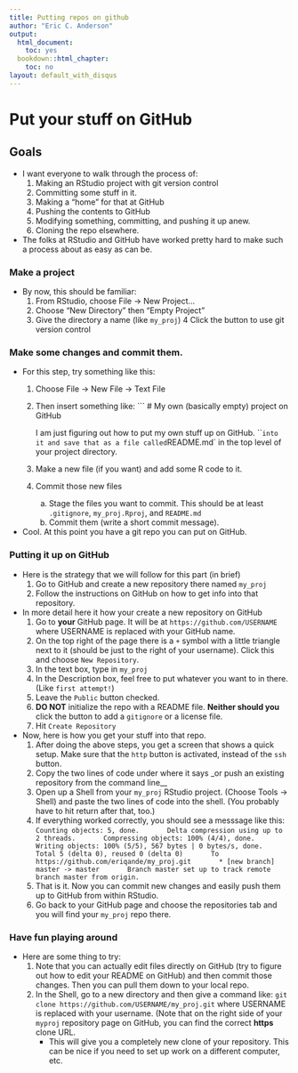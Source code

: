 ```yaml
---
title: Putting repos on github
author: "Eric C. Anderson"
output:
  html_document:
    toc: yes
  bookdown::html_chapter:
    toc: no
layout: default_with_disqus
---
```




# Put your stuff on GitHub {#put-it-on-github} 

## Goals

* I want everyone to walk through the process of:
    1. Making an RStudio project with git version control
    2. Committing some stuff in it.
    3. Making a "home" for that at GitHub
    4. Pushing the contents to GitHub
    5. Modifying something, committing, and pushing it up anew.
    6. Cloning the repo elsewhere.
* The folks at RStudio and GitHub have worked pretty hard to
make such a process about as easy as can be.


### Make a project

* By now, this should be familiar:
    1. From RStudio, choose File -> New Project...
    2. Choose "New Directory" then "Empty Project" 
    3. Give the directory a name (like `my_proj`)
    4 Click the button to use git version control
    
### Make some changes and commit them.

* For this step, try something like this:
    1. Choose File -> New File -> Text File
    2. Then insert something like:
        ```
        # My own (basically empty) project on GitHub

        I am just figuring out how to put my own stuff
        up on GitHub.
        ```
    into it and save that as a file called `README.md` in the top level of your
    project directory.
    3. Make a new file (if you want) and add some R code to it.
    4. Commit those new files
        a. Stage the files you want to commit. This should be at least `.gitignore`, `my_proj.Rproj`, and `README.md`
        b. Commit them (write a short commit message).
* Cool.  At this point you have a git repo you can put on GitHub. 

### Putting it up on GitHub

* Here is the strategy that we will follow for this part (in brief)
    1. Go to GitHub and create a new repository there named `my_proj`
    2. Follow the instructions on GitHub on how to get info into that repository.
* In more detail here it how your create a new repository on GitHub
    1. Go to __your__ GitHub page.  It will be at `https://github.com/USERNAME` where USERNAME is replaced with
    your GitHub name.
    2. On the top right of the page there is a `+` symbol with a little triangle next to it (should be just to
    the right of your username).  Click this and choose `New Repository`.
    3. In the text box, type in `my_proj`
    4. In the Description box, feel free to put whatever you want to in there. (Like `first attempt!`)
    5. Leave the `Public` button checked.
    6. __DO NOT__ initialize the repo with a README file.  __Neither should you__ click the button to add
    a `gitignore` or a license file.
    7. Hit `Create Repository`
* Now, here is how you get your stuff into that repo.
    1.  After doing the above steps, you get a screen that shows a quick setup.  Make sure that the `http` button
    is activated, instead of the `ssh` button.
    2. Copy the two lines of code under where it says _or push an existing repository from the command line__
    3. Open up a Shell from your `my_proj` RStudio project.  (Choose Tools -> Shell) and paste the two lines
    of code into the shell. (You probably have to hit return after that, too.)
    4. If everything worked correctly, you should see a messsage like this:
        ```
        Counting objects: 5, done.
        Delta compression using up to 2 threads.
        Compressing objects: 100% (4/4), done.
        Writing objects: 100% (5/5), 567 bytes | 0 bytes/s, done.
        Total 5 (delta 0), reused 0 (delta 0)
        To https://github.com/eriqande/my_proj.git
        * [new branch]      master -> master
        Branch master set up to track remote branch master from origin.
        ```
    5. That is it.  Now you can commit new changes and easily push them up to GitHub from within RStudio.
    6. Go back to your GitHub page and choose the repositories tab and you will find your `my_proj` repo there.
    
### Have fun playing around

* Here are some thing to try:
    1. Note that you can actually edit files directly on GitHub (try to
    figure out how to edit your README on GitHub) and then
    commit those changes.  Then you can pull them down to your local repo.
    2. In the Shell, go to a new directory and then give a command like:
        ```
        git clone https://github.com/USERNAME/my_proj.git
        ```
    where USERNAME is replaced with your username.  (Note that on the right side of your `myproj` repository
    page on GitHub, you can find the correct __https__ clone URL.
        + This will give you a completely new clone of your repository.  This can be nice if you need
        to set up work on a different computer, etc.
        

